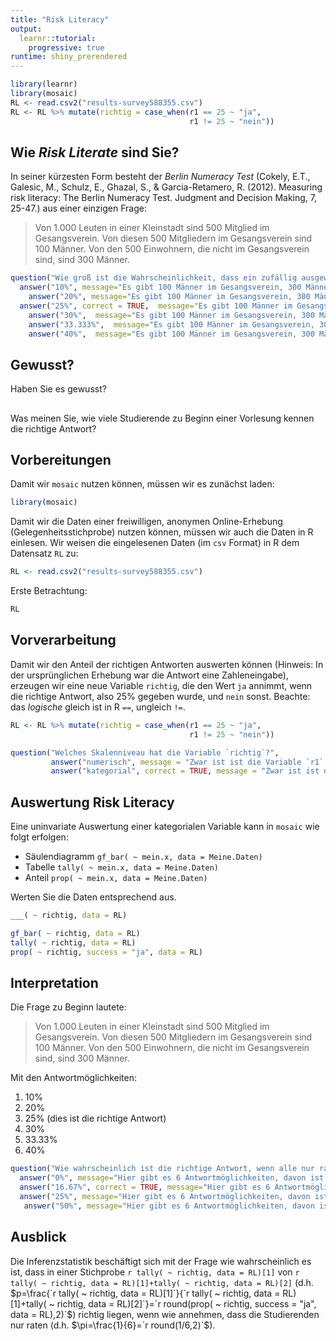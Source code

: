 ```yaml
---
title: "Risk Literacy"
output: 
  learnr::tutorial:
    progressive: true
runtime: shiny_prerendered
---
```


```r
library(learnr)
library(mosaic)
RL <- read.csv2("results-survey588355.csv")
RL <- RL %>% mutate(richtig = case_when(r1 == 25 ~ "ja",
                                        r1 != 25 ~ "nein")) 
```

## Wie *Risk Literate* sind Sie? 

In seiner kürzesten Form besteht der *Berlin Numeracy Test* (Cokely, E.T., Galesic, M., Schulz, E., Ghazal, S., & Garcia-Retamero, R. (2012). Measuring risk literacy: The Berlin Numeracy Test.  Judgment and Decision Making, 7, 25-47.) aus einer einzigen Frage:


> Von 1.000 Leuten in einer Kleinstadt sind 500 Mitglied im Gesangsverein. Von diesen 500 Mitgliedern im Gesangsverein sind 100 Männer. Von den 500 Einwohnern, die nicht im Gesangsverein sind, sind 300 Männer.

```r
question("Wie groß ist die Wahrscheinlichkeit, dass ein zufällig ausgewählter Mann ein Mitglied des Gesangsvereins ist?",
  answer("10%", message="Es gibt 100 Männer im Gesangsverein, 300 Männer die nicht im Gesangsverein sind. Insgesamt also 400 Männer, davon 100 im Verein, daher ist 25% richtig."),
    answer("20%", message="Es gibt 100 Männer im Gesangsverein, 300 Männer die nicht im Gesangsverein sind. Insgesamt also 400 Männer, davon 100 im Verein, daher ist 25% richtig."),
  answer("25%", correct = TRUE,  message="Es gibt 100 Männer im Gesangsverein, 300 Männer die nicht im Gesangsverein sind. Insgesamt also 400 Männer, davon 100 im Verein, daher ist 25% richtig."),
    answer("30%",  message="Es gibt 100 Männer im Gesangsverein, 300 Männer die nicht im Gesangsverein sind. Insgesamt also 400 Männer, davon 100 im Verein, daher ist 25% richtig."),
    answer("33.333%",  message="Es gibt 100 Männer im Gesangsverein, 300 Männer die nicht im Gesangsverein sind. Insgesamt also 400 Männer, davon 100 im Verein, daher ist 25% richtig."),
    answer("40%",  message="Es gibt 100 Männer im Gesangsverein, 300 Männer die nicht im Gesangsverein sind. Insgesamt also 400 Männer, davon 100 im Verein, daher ist 25% richtig."))
```

## Gewusst?

Haben Sie es gewusst?

##

Was meinen Sie, wie viele Studierende zu Beginn einer Vorlesung kennen die richtige Antwort?

## Vorbereitungen

Damit wir `mosaic` nutzen können, müssen wir es zunächst laden:

```r
library(mosaic)
```

Damit wir die Daten einer freiwilligen, anonymen Online-Erhebung (Gelegenheitsstichprobe) nutzen können, müssen wir auch die Daten in R einlesen. Wir weisen die eingelesenen Daten (im `csv` Format) in R dem Datensatz `RL` zu:

```r
RL <- read.csv2("results-survey588355.csv")
```

Erste Betrachtung:

```r
RL
```

## Vorverarbeitung

Damit wir den Anteil der richtigen Antworten auswerten können (Hinweis: In der ursprünglichen Erhebung war die Antwort eine Zahleneingabe), erzeugen wir eine neue Variable `richtig`, die den Wert `ja` annimmt, wenn die richtige Antwort, also $25\%$ gegeben wurde, und `nein` sonst. Beachte: das *logische* gleich ist in R `==`, ungleich `!=`.

```r
RL <- RL %>% mutate(richtig = case_when(r1 == 25 ~ "ja",
                                        r1 != 25 ~ "nein")) 
```

```r
question("Welches Skalenniveau hat die Variable `richtig`?",
         answer("numerisch", message = "Zwar ist ist die Variable `r1` numerisch, diese wird aber in eine kategoriale transformiert. Bei nur zwei Ausprägungen (ja, nein) spricht man auch von einer binären Variable."),
         answer("kategorial", correct = TRUE, message = "Zwar ist ist die Variable `r1` numerisch, diese wird aber in eine kategoriale transformiert. Bei nur zwei Ausprägungen (ja, nein) spricht man auch von einer binären Variable."))
```

## Auswertung Risk Literacy

Eine uninvariate Auswertung einer kategorialen Variable kann in `mosaic` wie folgt erfolgen:

- Säulendiagramm `gf_bar( ~ mein.x, data = Meine.Daten)`
- Tabelle `tally( ~ mein.x, data = Meine.Daten)`
- Anteil `prop( ~ mein.x, data = Meine.Daten)`

Werten Sie die Daten entsprechend aus.

```r
___( ~ richtig, data = RL)
```

```r
gf_bar( ~ richtig, data = RL)
tally( ~ richtig, data = RL)
prop( ~ richtig, success = "ja", data = RL)
```


## Interpretation

Die Frage zu Beginn lautete:

> Von 1.000 Leuten in einer Kleinstadt sind 500 Mitglied im Gesangsverein. Von diesen 500 Mitgliedern im Gesangsverein sind 100 Männer. Von den 500 Einwohnern, die nicht im Gesangsverein sind, sind 300 Männer.

Mit den Antwortmöglichkeiten:

1.  10\%
2.  20\%
3.  25\% (dies ist die richtige Antwort)
4.  30\%
5.  33.33\%
6.  40\%

```r
question("Wie wahrscheinlich ist die richtige Antwort, wenn alle nur raten würden?",
  answer("0%", message="Hier gibt es 6 Antwortmöglichkeiten, davon ist 1 richtig. Rein durch Raten würde man also mit einer Wahrscheinlichkeit von 1/6=16.67% richtig liegen."),
  answer("16.67%", correct = TRUE, message="Hier gibt es 6 Antwortmöglichkeiten, davon ist 1 richtig. Rein durch Raten würde man also mit einer Wahrscheinlichkeit von 1/6=16.67% richtig liegen."),
  answer("25%", message="Hier gibt es 6 Antwortmöglichkeiten, davon ist 1 richtig. Rein durch Raten würde man also mit einer Wahrscheinlichkeit von 1/6=16.67% richtig liegen."),
   answer("50%", message="Hier gibt es 6 Antwortmöglichkeiten, davon ist 1 richtig. Rein durch Raten würde man also mit einer Wahrscheinlichkeit von 1/6=16.67% richtig liegen."))
```

## Ausblick

Die Inferenzstatistik beschäftigt sich mit der Frage wie wahrscheinlich es ist, dass in einer Stichprobe `r tally( ~ richtig, data = RL)[1]` von `r tally( ~ richtig, data = RL)[1]+tally( ~ richtig, data = RL)[2]` (d.h. $p=\frac{`r tally( ~ richtig, data = RL)[1]`}{`r tally( ~ richtig, data = RL)[1]+tally( ~ richtig, data = RL)[2]`}=`r round(prop( ~ richtig, success = "ja", data = RL),2)`$) richtig liegen, wenn wie annehmen, dass die Studierenden nur raten (d.h. $\pi=\frac{1}{6}=`r round(1/6,2)`$).
